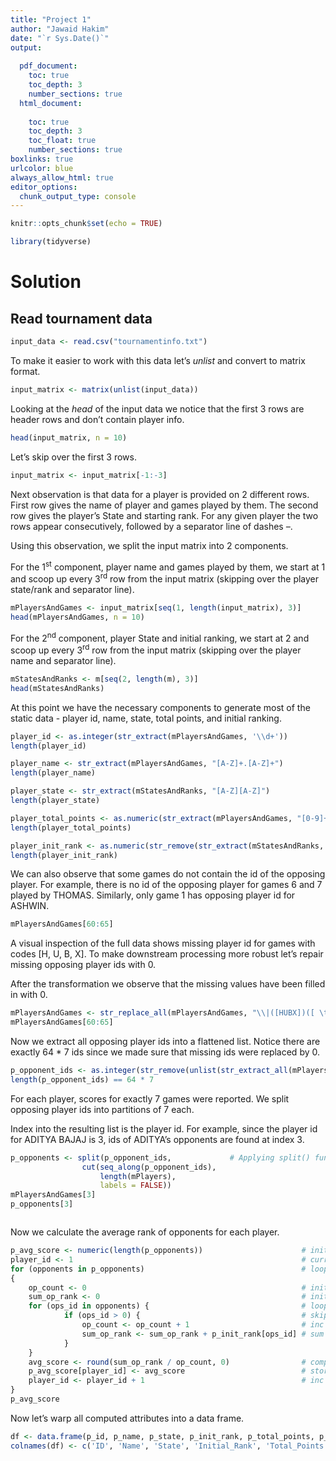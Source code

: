 ```yaml
---
title: "Project 1"
author: "Jawaid Hakim"
date: "`r Sys.Date()`"
output:
     
  pdf_document: 
    toc: true
    toc_depth: 3
    number_sections: true
  html_document:
    
    toc: true
    toc_depth: 3
    toc_float: true
    number_sections: true
boxlinks: true
urlcolor: blue
always_allow_html: true
editor_options: 
  chunk_output_type: console
---
```


```r
knitr::opts_chunk$set(echo = TRUE)
```

```r
library(tidyverse)
```

# Solution

## Read tournament data

```r
input_data <- read.csv("tournamentinfo.txt")
```

To make it easier to work with this data let's *unlist* and convert to matrix format.

```r
input_matrix <- matrix(unlist(input_data))
```

Looking at the *head* of the input data we notice that the first 3 rows are header rows and don't contain player info.

```r
head(input_matrix, n = 10)
```

Let's skip over the first 3 rows.

```r
input_matrix <- input_matrix[-1:-3]
```

Next observation is that data for a player is provided on 2 different rows. First row gives the name of player and games played by them. The second row gives the player's State and starting rank. For any given player the two rows appear consecutively, followed by a separator line of dashes *--*. 

Using this observation, we split the input matrix into 2 components.  

For the 1^st^ component, player name and games played by them, we start at 1 and scoop up every 3^rd^ row from the input matrix (skipping over the player state/rank and separator line).

```r
mPlayersAndGames <- input_matrix[seq(1, length(input_matrix), 3)]
head(mPlayersAndGames, n = 10)
```

For the 2^nd^ component, player State and initial ranking, we start at 2 and scoop up every 3^rd^ row from the input matrix (skipping over the player name and separator line).

```r
mStatesAndRanks <- m[seq(2, length(m), 3)]
head(mStatesAndRanks)
```

At this point we have the necessary components to generate most of the static data - player id, name, state, total points, and initial ranking.

```r
player_id <- as.integer(str_extract(mPlayersAndGames, '\\d+'))
length(player_id)

player_name <- str_extract(mPlayersAndGames, "[A-Z]+.[A-Z]+")
length(player_name)

player_state <- str_extract(mStatesAndRanks, "[A-Z][A-Z]")
length(player_state)

player_total_points <- as.numeric(str_extract(mPlayersAndGames, "[0-9]+\\.[0-9]"))
length(player_total_points)

player_init_rank <- as.numeric(str_remove(str_extract(mStatesAndRanks, "R:[ ]+[0-9]{1,}"), "R:[ ]+"))
length(player_init_rank)

```

We can also observe that some games do not contain the id of the opposing player. For example, there is no id of the opposing player for games 6 and 7 played by THOMAS. Similarly, only game 1 has opposing player id for ASHWIN.  

```r
mPlayersAndGames[60:65]
```

A visual inspection of the full data shows missing player id for games with codes [H, U, B, X]. To make downstream processing more robust let's repair missing opposing player ids with 0. 

After the transformation we observe that the missing values have been filled in with 0.

```r
mPlayersAndGames <- str_replace_all(mPlayersAndGames, "\\|([HUBX])([ \t\f\n])+", "|\\1\\2  0")
mPlayersAndGames[60:65]
```

Now we extract all opposing player ids into a flattened list. Notice there are exactly 64 * 7 ids since we made sure that missing ids were replaced by 0. 

```r
p_opponent_ids <- as.integer(str_remove(unlist(str_extract_all(mPlayersAndGames, "[A-Z][ ]+[0-9]+")), "[A-Z][ ]+"))
length(p_opponent_ids) == 64 * 7
```

For each player, scores for exactly 7 games were reported. We split opposing player ids into partitions of 7 each.  

Index into the resulting list is the player id. For example, since the player id for ADITYA BAJAJ is 3, ids of ADITYA's opponents are found at index 3.

```r
p_opponents <- split(p_opponent_ids,             # Applying split() function
                cut(seq_along(p_opponent_ids),
                    length(mPlayers),
                    labels = FALSE))
mPlayersAndGames[3]
p_opponents[3]

```


```r

```

Now we calculate the average rank of opponents for each player.

```r
p_avg_score <- numeric(length(p_opponents))                      # init results vector
player_id <- 1                                                   # current player id
for (opponents in p_opponents)                                   # loop over all opponent splits
{
    op_count <- 0                                                # init count of opponents for current player
    sum_op_rank <- 0                                             # init sum of opposing player ranks for current player
    for (ops_id in opponents) {                                  # loop over all opponents for current player
            if (ops_id > 0) {                                    # skip over missing opponent ids 
                op_count <- op_count + 1                         # inc opponent count
                sum_op_rank <- sum_op_rank + p_init_rank[ops_id] # sum opposing player rank
            }
    }
    avg_score <- round(sum_op_rank / op_count, 0)                # compute avg rank of opposing players
    p_avg_score[player_id] <- avg_score                          # store avg rang
    player_id <- player_id + 1                                   # inc current player id
}
p_avg_score
```

Now let's warp all computed attributes into a data frame.

```r
df <- data.frame(p_id, p_name, p_state, p_init_rank, p_total_points, p_avg_score)
colnames(df) <- c('ID', 'Name', 'State', 'Initial_Rank', 'Total_Points', 'Opponent Avg Score')
```

